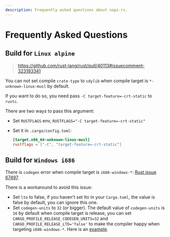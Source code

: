 ```yaml
---
description: Frequently asked questions about napi-rs.
---
```


# Frequently Asked Questions

## Build for `Linux alpine`

> https://github.com/rust-lang/rust/pull/40113#issuecomment-323193341

You can not set compile `crate-type` to `cdylib` when compile target is `*-unknown-linux-musl` by default.

If you want to do so, you need pass `-C target-feature=-crt-static` to `rustc`.

There are two ways to pass this argument:

- Set `RUSTFLAGS` env, `RUSTFLAGS="-C target-feature=-crt-static"`
- Set it in `.cargo/config.toml`:

  ```toml
  [target.x86_64-unknown-linux-musl]
  rustflags = ["-C", "target-feature=-crt-static"]
  ```

## Build for `Windows i686`

There is `codegen` error when compile target is `i686-windows-*`: [Rust issue 67497](https://github.com/rust-lang/rust/issues/67497).

There is a workaround to avoid this issue:

- Set `lto` to false, if you haven't set lto in your `Cargo.toml`, the value is false by default, you can ignore this one.
- Set `codegen-units` to `32` (or bigger). The default value of `codegen-units` is `16` by default when compile target is release, you can set `CARGO_PROFILE_RELEASE_CODEGEN_UNITS=32` and `CARGO_PROFILE_RELEASE_LTO='false'` to make the compiler happy when targeting `i686-windows-*`. Here is an [example](https://github.com/napi-rs/package-template/blob/main/.github/workflows/CI.yaml#L90).
